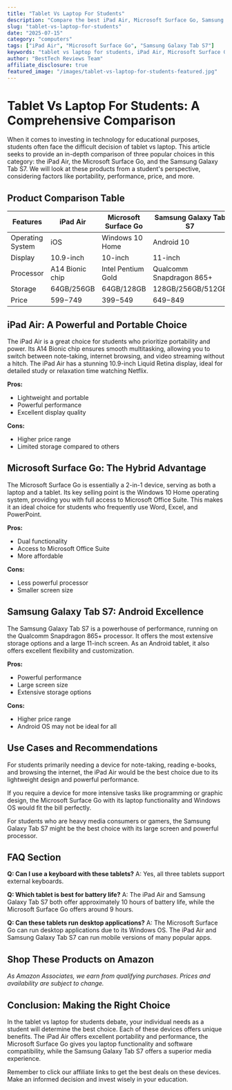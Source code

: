 ```yaml
---
title: "Tablet Vs Laptop For Students"
description: "Compare the best iPad Air, Microsoft Surface Go, Samsung Galaxy Tab S7 and more. Find the perfect computers with our detailed reviews and recommendations."
slug: "tablet-vs-laptop-for-students"
date: "2025-07-15"
category: "computers"
tags: ["iPad Air", "Microsoft Surface Go", "Samsung Galaxy Tab S7"]
keywords: "tablet vs laptop for students, iPad Air, Microsoft Surface Go, Samsung Galaxy Tab S7"
author: "BestTech Reviews Team"
affiliate_disclosure: true
featured_image: "/images/tablet-vs-laptop-for-students-featured.jpg"
---
```


# Tablet Vs Laptop For Students: A Comprehensive Comparison

When it comes to investing in technology for educational purposes, students often face the difficult decision of tablet vs laptop. This article seeks to provide an in-depth comparison of three popular choices in this category: the <ProductLink productName="iPad Air">iPad Air</ProductLink>, the Microsoft Surface Go, and the Samsung Galaxy Tab S7. We will look at these products from a student's perspective, considering factors like portability, performance, price, and more.

## Product Comparison Table

| Features  | <ProductLink productName="iPad Air">iPad Air</ProductLink>  | Microsoft Surface Go  | Samsung Galaxy Tab S7  |
|---|---|---|---|
| Operating System  | iOS  | Windows 10 Home  | Android 10  |
| Display  | 10.9-inch  | 10-inch  | 11-inch  |
| Processor  | A14 Bionic chip  | Intel Pentium Gold  | Qualcomm Snapdragon 865+  |
| Storage  | 64GB/256GB  | 64GB/128GB  | 128GB/256GB/512GB  |
| Price  | $599-$749  | $399-$549  | $649-$849  |

## <ProductLink productName="iPad Air">iPad Air</ProductLink>: A Powerful and Portable Choice

The <ProductLink productName="iPad Air">iPad Air</ProductLink> is a great choice for students who prioritize portability and power. Its A14 Bionic chip ensures smooth multitasking, allowing you to switch between note-taking, internet browsing, and video streaming without a hitch. The <ProductLink productName="iPad Air">iPad Air</ProductLink> has a stunning 10.9-inch Liquid Retina display, ideal for detailed study or relaxation time watching Netflix.

**Pros:**
- Lightweight and portable
- Powerful performance
- Excellent display quality

**Cons:**
- Higher price range
- Limited storage compared to others

## Microsoft Surface Go: The Hybrid Advantage

The <ProductLink productName="Microsoft Surface Go">Microsoft Surface Go</ProductLink> is essentially a 2-in-1 device, serving as both a laptop and a tablet. Its key selling point is the Windows 10 Home operating system, providing you with full access to Microsoft Office Suite. This makes it an ideal choice for students who frequently use Word, Excel, and PowerPoint.

**Pros:**
- Dual functionality
- Access to Microsoft Office Suite
- More affordable

**Cons:**
- Less powerful processor
- Smaller screen size

## Samsung Galaxy Tab S7: Android Excellence

The <ProductLink productName="Samsung Galaxy Tab S7">Samsung Galaxy Tab S7</ProductLink> is a powerhouse of performance, running on the Qualcomm Snapdragon 865+ processor. It offers the most extensive storage options and a large 11-inch screen. As an Android tablet, it also offers excellent flexibility and customization.

**Pros:**
- Powerful performance
- Large screen size
- Extensive storage options

**Cons:**
- Higher price range
- Android OS may not be ideal for all

## Use Cases and Recommendations

For students primarily needing a device for note-taking, reading e-books, and browsing the internet, the <ProductLink productName="iPad Air">iPad Air</ProductLink> would be the best choice due to its lightweight design and powerful performance.

If you require a device for more intensive tasks like programming or graphic design, the <ProductLink productName="Microsoft Surface Go">Microsoft Surface Go</ProductLink> with its laptop functionality and Windows OS would fit the bill perfectly.

For students who are heavy media consumers or gamers, the <ProductLink productName="Samsung Galaxy Tab S7">Samsung Galaxy Tab S7</ProductLink> might be the best choice with its large screen and powerful processor.

## FAQ Section

**Q: Can I use a keyboard with these tablets?**
A: Yes, all three tablets support external keyboards.

**Q: Which tablet is best for battery life?**
A: The iPad Air and Samsung Galaxy Tab S7 both offer approximately 10 hours of battery life, while the Microsoft Surface Go offers around 9 hours.

**Q: Can these tablets run desktop applications?**
A: The Microsoft Surface Go can run desktop applications due to its Windows OS. The iPad Air and Samsung Galaxy Tab S7 can run mobile versions of many popular apps.


## Shop These Products on Amazon

<div style={{display: "flex", gap: "1rem", flexWrap: "wrap", margin: "2rem 0"}}>
  <AmazonButton productName="iPad Air" />
  <AmazonButton productName="Microsoft Surface Go" />
  <AmazonButton productName="Samsung Galaxy Tab S7" />
</div>

*As Amazon Associates, we earn from qualifying purchases. Prices and availability are subject to change.*

## Conclusion: Making the Right Choice

In the tablet vs laptop for students debate, your individual needs as a student will determine the best choice. Each of these devices offers unique benefits. The <ProductLink productName="iPad Air">iPad Air</ProductLink> offers excellent portability and performance, the Microsoft Surface Go gives you laptop functionality and software compatibility, while the <ProductLink productName="Samsung Galaxy Tab S7">Samsung Galaxy Tab S7</ProductLink> offers a superior media experience. 

Remember to click our affiliate links to get the best deals on these devices. Make an informed decision and invest wisely in your education.